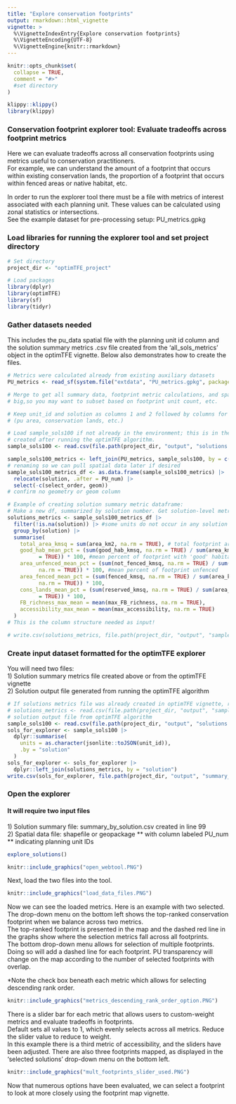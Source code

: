 ```yaml
---
title: "Explore conservation footprints"
output: rmarkdown::html_vignette
vignette: >
  %\VignetteIndexEntry{Explore conservation footprints}
  %\VignetteEncoding{UTF-8}
  %\VignetteEngine{knitr::rmarkdown}
---
```

```r
knitr::opts_chunk$set(
  collapse = TRUE,
  comment = "#>"
  #set directory
)
```
```r
klippy::klippy()
library(klippy)
```
### Conservation footprint explorer tool: Evaluate tradeoffs across footprint metrics
Here we can evaluate tradeoffs across all conservation footprints using metrics useful
to conservation practitioners.  
For example, we can understand the amount of a footprint that occurs within existing
conservation lands, the proportion of a footprint that occurs within fenced areas
or native habitat, etc.

In order to run the explorer tool there must be a file with metrics of interest
associated with each planning unit. These values can be calculated using zonal
statistics or intersections.  
See the example dataset for pre-processing setup: PU_metrics.gpkg

### Load libraries for running the explorer tool and set project directory

```r
# Set directory
project_dir <- "optimTFE_project"

# Load packages
library(dplyr)
library(optimTFE)
library(sf)
library(tidyr)
```

### Gather datasets needed
This includes the pu_data spatial file with the planning unit id column and the 
solution summary metrics .csv file created from the 'all_sols_metrics' object in
the optimTFE vignette. Below also demonstrates how to create the files.

```r
# Metrics were calculated already from existing auxiliary datasets
PU_metrics <- read_sf(system.file("extdata", "PU_metrics.gpkg", package = "optimTFE"))

# Merge to get all summary data, footprint metric calculations, and spatial data. This could get
# big,so you may want to subset based on footprint unit count, etc.

# Keep unit_id and solution as columns 1 and 2 followed by columns for getting summary stats 
# (pu area, conservation lands, etc.)

# Load sample_sols100 if not already in the environment; this is in the output folder
# created after running the optimTFE algorithm.
sample_sols100 <- read.csv(file.path(project_dir, "output", "solutions.csv"))

sample_sols100_metrics <- left_join(PU_metrics, sample_sols100, by = c("PU_num" = "unit_id"))
# renaming so we can pull spatial data later if desired
sample_sols100_metrics_df <- as.data.frame(sample_sols100_metrics) |>
  relocate(solution, .after = PU_num) |>
  select(-c(select_order, geom))
# confirm no geometry or geom column

# Example of creating solution summary metric dataframe:
# Make a new df, summarized by solution number. Get solution-level metrics:
solutions_metrics <- sample_sols100_metrics_df |>
  filter(!is.na(solution)) |> #some units do not occur in any solution
  group_by(solution) |>
  summarise(
    total_area_kmsq = sum(area_km2, na.rm = TRUE), # total footprint area
    good_hab_mean_pct = (sum(good_hab_kmsq, na.rm = TRUE) / sum(area_km2, na.rm 
          = TRUE)) * 100, #mean percent of footprint with 'good' habitat
    area_unfenced_mean_pct = (sum(not_fenced_kmsq, na.rm = TRUE) / sum(area_km2,
          na.rm = TRUE)) * 100, #mean percent of footprint unfenced
    area_fenced_mean_pct = (sum(fenced_kmsq, na.rm = TRUE) / sum(area_km2,
          na.rm = TRUE)) * 100,
    cons_lands_mean_pct = (sum(reserved_kmsq, na.rm = TRUE) / sum(area_km2, na.rm 
          = TRUE)) * 100,
    FB_richness_max_mean = mean(max_FB_richness, na.rm = TRUE),
    accessibility_max_mean = mean(max_accessibility, na.rm = TRUE)
  )
# This is the column structure needed as input!

# write.csv(solutions_metrics, file.path(project_dir, "output", "sample_sols100_metrics.csv" ))
```
### Create input dataset formatted for the optimTFE explorer
You will need two files:  
1) Solution summary metrics file created above or from the optimTFE vignette  
2) Solution output file generated from running the optimTFE algorithm

```r
# If solutions metrics file was already created in optimTFE vignette, read-in dataset:
# solutions_metrics <- read.csv(file.path(project_dir, "output", "sample_sols100_metrics.csv"))|> dplyr::select(-X)
# solution output file from optimTFE algorithm
sample_sols100 <- read.csv(file.path(project_dir, "output", "solutions.csv"))
sols_for_explorer <- sample_sols100 |>
  dplyr::summarise(
    units = as.character(jsonlite::toJSON(unit_id)),
    .by = "solution"
  )
sols_for_explorer <- sols_for_explorer |>
  dplyr::left_join(solutions_metrics, by = "solution")
write.csv(sols_for_explorer, file.path(project_dir, "output", "summary_by_solution.csv"), row.names = FALSE)
```

### Open the explorer

#### It will require two input files
1\) Solution summary file: summary_by_solution.csv created in line 99  
2\) Spatial data file: shapefile or geopackage ** with column labeled PU_num ** indicating
planning unit IDs

```r
explore_solutions()
```
```r
knitr::include_graphics("open_webtool.PNG")
```

Next, load the two files into the tool.

```r
knitr::include_graphics("load_data_files.PNG")
```

Now we can see the loaded metrics. Here is an example with two selected. The drop-down
menu on the bottom left shows the top-ranked conservation footprint when we balance
across two metrics.  
The top-ranked footprint is presented in the map and the dashed red line in the graphs
show where the selection metrics fall across all footprints.  
The bottom drop-down menu allows for selection of multiple footprints. Doing so will
add a dashed line for each footprint. PU transparency will change on the map according
to the number of selected footprints with overlap.  

*Note the check box beneath each metric which allows for selecting descending rank
order.
```r
knitr::include_graphics("metrics_descending_rank_order_option.PNG")
```

There is a slider bar for each metric that allows users to custom-weight metrics
and evaluate tradeoffs in footprints.  
Default sets all values to 1, which evenly selects across all metrics. Reduce the
slider value to reduce to weight.  
In this example there is a third metric of accessibility, and the sliders have been
adjusted. There are also three footprints mapped, as displayed in the 'selected solutions'
drop-down menu on the bottom left.

```r
knitr::include_graphics("mult_footprints_slider_used.PNG")
```

Now that numerous options have been evaluated, we can select a footprint to look
at more closely using the footprint map vignette.

